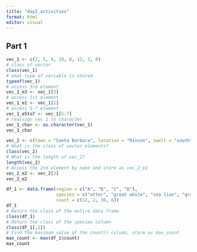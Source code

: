 ```yaml
---
title: "day2_activities"
format: html
editor: visual
---
```


## Part 1

```r
vec_1 <- c(2, 5, 9, 10, 8, 12, 1, 0)
# class of vector
class(vec_1)
# what type of variable is stored
typeof(vec_1)
# access 3rd element
vec_1_e3 <- vec_1[3]
# access 1st element
vec_1_e1 <- vec_1[1]
# access 5-7 element
vec_1_e5to7 <- vec_1[5:7]
# reassign vec 1 to character
vec_1_char <- as.character(vec_1)
vec_1_char

```

```r
vec_2 <- c(town = "Santa Barbara", location = "Rincon", swell = "south")
# What is the class of vector elements?
class(vec_2)
# What is the length of vec_2?
length(vec_2)
# Access the 2nd element by name and store as vec_2_e2
vec_2_e2 <- vec_2[2]
vec_2_e2
```

```r
df_1 <- data.frame(region = c("A", "B", "C", "D"),
                   species = c("otter", "great white", "sea lion", "gray whale"),
                   count = c(12, 2, 36, 6))
df_1
# Return the class of the entire data frame
class(df_1)
# Return the class of the species column
class(df_1[,2])
# Find the maximum value of the count() column, store as max_count
max_count <- max(df_1$count)
max_count

```

## 
